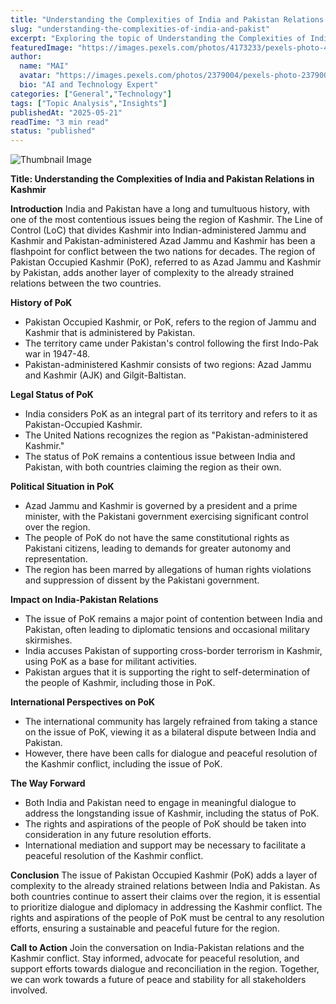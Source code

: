```yaml
---
title: "Understanding the Complexities of India and Pakistan Relations in Kashmir"
slug: "understanding-the-complexities-of-india-and-pakist"
excerpt: "Exploring the topic of Understanding the Complexities of India and Pakistan Relations in Kashmir and its impact."
featuredImage: "https://images.pexels.com/photos/4173233/pexels-photo-4173233.jpeg?auto=compress&cs=tinysrgb&w=1260&h=750&dpr=1"
author:
  name: "MAI"
  avatar: "https://images.pexels.com/photos/2379004/pexels-photo-2379004.jpeg?auto=compress&cs=tinysrgb&w=1260&h=750&dpr=1"
  bio: "AI and Technology Expert"
categories: ["General","Technology"]
tags: ["Topic Analysis","Insights"]
publishedAt: "2025-05-21"
readTime: "3 min read"
status: "published"
---
```

![Thumbnail Image](https://images.pexels.com/photos/4173233/pexels-photo-4173233.jpeg?auto=compress&cs=tinysrgb&w=1260&h=750&dpr=1 "Understanding the Complexities of India and Pakistan Relations in Kashmir")

**Title: Understanding the Complexities of India and Pakistan Relations in Kashmir**

**Introduction**
India and Pakistan have a long and tumultuous history, with one of the most contentious issues being the region of Kashmir. The Line of Control (LoC) that divides Kashmir into Indian-administered Jammu and Kashmir and Pakistan-administered Azad Jammu and Kashmir has been a flashpoint for conflict between the two nations for decades. The region of Pakistan Occupied Kashmir (PoK), referred to as Azad Jammu and Kashmir by Pakistan, adds another layer of complexity to the already strained relations between the two countries.

**History of PoK**
- Pakistan Occupied Kashmir, or PoK, refers to the region of Jammu and Kashmir that is administered by Pakistan.
- The territory came under Pakistan's control following the first Indo-Pak war in 1947-48.
- Pakistan-administered Kashmir consists of two regions: Azad Jammu and Kashmir (AJK) and Gilgit-Baltistan.

**Legal Status of PoK**
- India considers PoK as an integral part of its territory and refers to it as Pakistan-Occupied Kashmir.
- The United Nations recognizes the region as "Pakistan-administered Kashmir."
- The status of PoK remains a contentious issue between India and Pakistan, with both countries claiming the region as their own.

**Political Situation in PoK**
- Azad Jammu and Kashmir is governed by a president and a prime minister, with the Pakistani government exercising significant control over the region.
- The people of PoK do not have the same constitutional rights as Pakistani citizens, leading to demands for greater autonomy and representation.
- The region has been marred by allegations of human rights violations and suppression of dissent by the Pakistani government.

**Impact on India-Pakistan Relations**
- The issue of PoK remains a major point of contention between India and Pakistan, often leading to diplomatic tensions and occasional military skirmishes.
- India accuses Pakistan of supporting cross-border terrorism in Kashmir, using PoK as a base for militant activities.
- Pakistan argues that it is supporting the right to self-determination of the people of Kashmir, including those in PoK.

**International Perspectives on PoK**
- The international community has largely refrained from taking a stance on the issue of PoK, viewing it as a bilateral dispute between India and Pakistan.
- However, there have been calls for dialogue and peaceful resolution of the Kashmir conflict, including the issue of PoK.

**The Way Forward**
- Both India and Pakistan need to engage in meaningful dialogue to address the longstanding issue of Kashmir, including the status of PoK.
- The rights and aspirations of the people of PoK should be taken into consideration in any future resolution efforts.
- International mediation and support may be necessary to facilitate a peaceful resolution of the Kashmir conflict.

**Conclusion**
The issue of Pakistan Occupied Kashmir (PoK) adds a layer of complexity to the already strained relations between India and Pakistan. As both countries continue to assert their claims over the region, it is essential to prioritize dialogue and diplomacy in addressing the Kashmir conflict. The rights and aspirations of the people of PoK must be central to any resolution efforts, ensuring a sustainable and peaceful future for the region.

**Call to Action**
Join the conversation on India-Pakistan relations and the Kashmir conflict. Stay informed, advocate for peaceful resolution, and support efforts towards dialogue and reconciliation in the region. Together, we can work towards a future of peace and stability for all stakeholders involved.